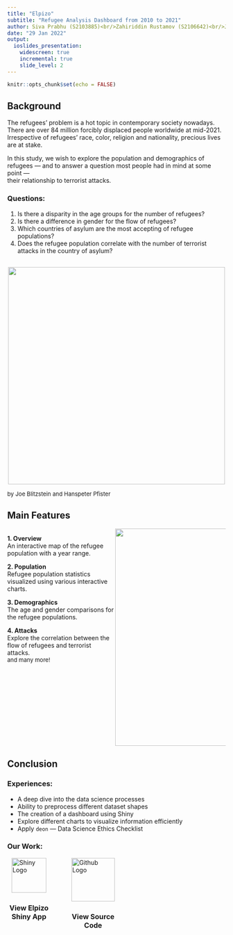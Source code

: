 ---
title: "Elpizo"
subtitle: "Refugee Analysis Dashboard from 2010 to 2021"
author: Siva Prabhu (S2103885)<br/>Zahiriddin Rustamov (S2106642)<br/>Jaloliddin Rustamov (S2106643)<br/>Jeanne Ywei (S2117461)<br/>Sharmini Pereira (S2114594)<br/>
date: "29 Jan 2022"
output:
  ioslides_presentation:
    widescreen: true
    incremental: true
    slide_level: 2
---

<style>
  h1 {
  
  }
</style>

```{r setup, include=FALSE}
knitr::opts_chunk$set(echo = FALSE)
```

## Background

The refugees' problem is a hot topic in contemporary society nowadays. There are over 84 million forcibly displaced people worldwide at mid-2021. Irrespective of refugees' race, color, religion and nationality, precious lives are at stake. 

In this study, we wish to explore the population and demographics of refugees — and to answer a question most people had in mind at some point — <br/>their relationship to terrorist attacks.

### <b>Questions:</b>

1. Is there a disparity in the age groups for the number of refugees?
2. Is there a difference in gender for the flow of refugees?
3. Which countries of asylum are the most accepting of refugee populations?
4. Does the refugee population correlate with the number of terrorist attacks in the country of asylum?

##

<style>
.center {
  display: block;
  margin-left: auto;
  margin-right: auto;
}
</style>

<img src="data-science-process.svg" height = "500px" class="center"/>

<small style="font-size: small">by Joe Blitzstein and Hanspeter Pfister</small>

## Main Features

<style>
.row {
  display: flex;
}

.column {
  flex: 50%;
}
</style>

<div class="row">

  <div class="column">
  <b>1. Overview</b><br/>
  An interactive map of the refugee population with a year range.
  
  <b>2. Population</b><br/>
  Refugee population statistics visualized using various interactive charts.
  
  <b>3. Demographics</b><br/>
  The age and gender comparisons for the refugee populations.
  
  <b>4. Attacks</b><br/>
  Explore the correlation between the flow of refugees and terrorist attacks.
  <br/><small style="font-size: small">and many more!</small>
  </div>
  
  <div class="column"> <img src="features.gif" height = "500px" class="center"/> </div>
  
</div>

## Conclusion

### **Experiences:**

- A deep dive into the data science processes
- Ability to preprocess different dataset shapes
- The creation of a dashboard using Shiny
- Explore different charts to visualize information efficiently
- Apply `deon` — Data Science Ethics Checklist

### **Our Work:**

<style>
.img-with-text {
    text-align: left;
    width: 100px;
    float: left;
}

.img-with-text img {
    display: block;
    margin: 0 auto;
}

.img-with-text p {
    font-size: 16px;
}
</style>

<div>

<div class="img-with-text" style="padding-right: 3rem !important; cursor: pointer;" onclick="window.open('https://zahirsher.shinyapps.io/Refugee-Dashboard/','mywindow');">
  <img src="shiny.png" alt="Shiny Logo" width = "80px"/>
  <p style="padding-top: 0.6rem;padding-left: 0rem;text-align: center;font-weight: bold;">View Elpizo Shiny App</p>
</div>

<div class="img-with-text" onclick="window.open('https://github.com/zahir2000/Refugee-Analysis','mywindow');" style="cursor: pointer;">
  <img src="github.png" alt="Github Logo" width = "100px"/>
  <p style="text-align: center;padding-top: 0.6rem;font-weight: bold;">View Source Code</p>
</div>

</div>
  


```{r conclusion}

```

